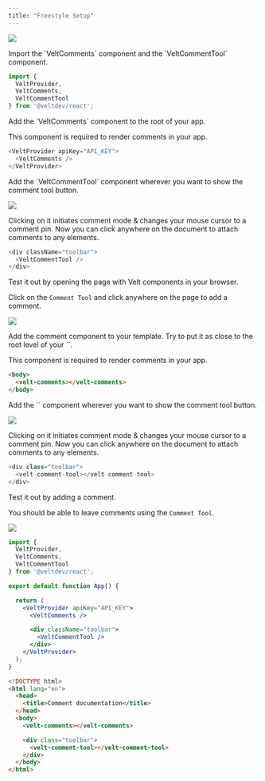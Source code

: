```yaml
---
title: "Freestyle Setup"
---
```


![](/gifs/Add-Freestyle-Comment.gif)

<Tabs>
  <Tab title="React / Next.js">

<Steps titleSize="h2">

<Step title="Import Comment components">
Import the `VeltComments` component and the `VeltCommentTool` component.

```js
import {
  VeltProvider,
  VeltComments,
  VeltCommentTool
} from '@veltdev/react';
```
</Step>


<Step title="Add Comments component">
Add the `VeltComments` component to the root of your app.

This component is required to render comments in your app.

```js
<VeltProvider apiKey="API_KEY">
  <VeltComments />
</VeltProvider>
```

</Step>
<Step title="Add Comment Tool component">
Add the `VeltCommentTool` component wherever you want to show the comment tool button.

![](/images/comment-tool.png)

Clicking on it initiates comment mode & changes your mouse cursor to a comment pin. Now you can click anywhere on the document to attach comments to any elements.


```js
<div className="toolbar">
  <VeltCommentTool />
</div>
```
</Step>
<Step title="Test Integration">

Test it out by opening the page with Velt components in your browser.

Click on the `Comment Tool` and click anywhere on the page to add a comment.

![](/images/standard-comment.png)


</Step>
</Steps>

</Tab>
 
  <Tab title="HTML">

<Steps titleSize="h2">

<Step title="Add Comment component">
Add the comment component to your template. Try to put it as close to the root level of your `<body>`.

This component is required to render comments in your app.

```html
<body>
  <velt-comments></velt-comments>
</body>
```
</Step>

<Step title="Add Comment Tool component">
Add the `<velt-comment-tool>` component wherever you want to show the comment tool button.

![](/images/comment-tool.png)

Clicking on it initiates comment mode & changes your mouse cursor to a comment pin. Now you can click anywhere on the document to attach comments to any elements.


```js
<div class="toolbar">
  <velt-comment-tool></velt-comment-tool>
</div>
```
</Step>

<Step title="Test Integration">
Test it out by adding a comment.

You should be able to leave comments using the `Comment Tool`.

![](/images/standard-comment.png)


</Step>



</Steps>


  </Tab>
</Tabs>

<RequestExample>

```jsx React / Next.js
import {
  VeltProvider,
  VeltComments,
  VeltCommentTool
} from '@veltdev/react';

export default function App() {

  return (
    <VeltProvider apiKey="API_KEY">
      <VeltComments />

      <div className="toolbar">
        <VeltCommentTool />
      </div>
    </VeltProvider>
  );
}
```


```html HTML
<!DOCTYPE html>
<html lang="en">
  <head>
    <title>Comment documentation</title>
  </head>
  <body>
    <velt-comments></velt-comments>

    <div class="toolbar">
      <velt-comment-tool></velt-comment-tool>
    </div>
  </body>
</html>
```

</RequestExample>
